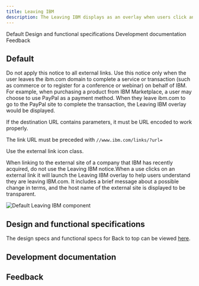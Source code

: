 ```yaml
---
title: Leaving IBM
description: The Leaving IBM displays as an overlay when users click an external link icon.
---
```



<ComponentDescription name="Leaving IBM" type="ui" />

<AnchorLinks>

<AnchorLink>Default</AnchorLink>
<AnchorLink>Design and functional specifications</AnchorLink>
<AnchorLink>Development documentation</AnchorLink>
<AnchorLink>Feedback</AnchorLink>

</AnchorLinks>

## Default

Do not apply this notice to all external links. Use this notice only when the user leaves the ibm.com domain to complete a service or transaction (such as commerce or to register for a conference or webinar) on behalf of IBM.  For example, when purchasing a product from IBM Marketplace, a user may choose to use PayPal as a payment method. When they leave ibm.com to go to the PayPal site to complete the transaction, the Leaving IBM overlay would be displayed.

If the destination URL contains parameters, it must be URL encoded to work properly.

The link URL must be preceded with `//www.ibm.com/links/?url=`

Use the external link icon class.

When linking to the external site of a company that IBM has recently acquired, do not use the Leaving IBM notice.When a use clicks on an external link it will launch the Leaving IBM overlay to help users understand they are leaving IBM.com. It includes a brief message about a possible change in terms, and the host name of the external site is displayed to be transparent.

<Row>
<Column colMd={8} colLg={8}>

![Default Leaving IBM component](../../images/component/leaving-ibm/leaving-ibm-default.jpg)

</Column>
</Row>

## Design and functional specifications

The design specs and functional specs for Back to top can be viewed <a href="https://ibm.box.com/s/g79wdwdj0syjcfkdlgu5rpwe3zp9s37w" target="_blank" rel="noreferrer">here</a>.

## Development documentation

<ComponentStatus name="Leaving IBM" type="ui" />

## Feedback

<ComponentFeedback />
